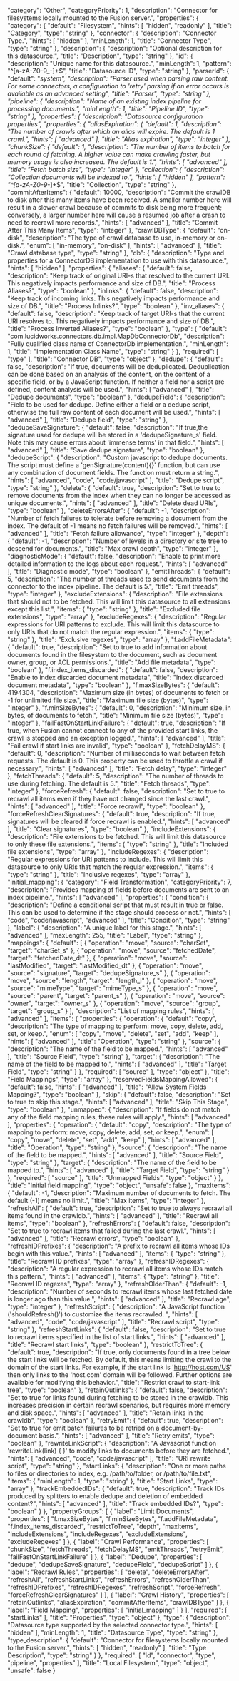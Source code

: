  "category": "Other",
  "categoryPriority": 1,
  "description": "Connector for filesystems locally mounted to the Fusion server.",
  "properties": {
    "category": {
      "default": "Filesystem",
      "hints": [
        "hidden",
        "readonly"
      ],
      "title": "Category",
      "type": "string"
    },
    "connector": {
      "description": "Connector Type.",
      "hints": [
        "hidden"
      ],
      "minLength": 1,
      "title": "Connector Type",
      "type": "string"
    },
    "description": {
      "description": "Optional description for this datasource.",
      "title": "Description",
      "type": "string"
    },
    "id": {
      "description": "Unique name for this datasource.",
      "minLength": 1,
      "pattern": "^[a-zA-Z0-9_-]+$",
      "title": "Datasource ID",
      "type": "string"
    },
    "parserId": {
      "default": "_system",
      "description": "Parser used when parsing raw content. For some connectors, a configuration to 'retry' parsing if an error occurs is available as an advanced setting",
      "title": "Parser",
      "type": "string"
    },
    "pipeline": {
      "description": "Name of an existing index pipeline for processing documents.",
      "minLength": 1,
      "title": "Pipeline ID",
      "type": "string"
    },
    "properties": {
      "description": "Datasource configuration properties",
      "properties": {
        "aliasExpiration": {
          "default": 1,
          "description": "The number of crawls after which an alias will expire. The default is 1 crawl.",
          "hints": [
            "advanced"
          ],
          "title": "Alias expiration",
          "type": "integer"
        },
        "chunkSize": {
          "default": 1,
          "description": "The number of items to batch for each round of fetching. A higher value can make crawling faster, but memory usage is also increased. The default is 1.",
          "hints": [
            "advanced"
          ],
          "title": "Fetch batch size",
          "type": "integer"
        },
        "collection": {
          "description": "Collection documents will be indexed to.",
          "hints": [
            "hidden"
          ],
          "pattern": "^[a-zA-Z0-9_-]+$",
          "title": "Collection",
          "type": "string"
        },
        "commitAfterItems": {
          "default": 10000,
          "description": "Commit the crawlDB to disk after this many items have been received. A smaller number here will result in a slower crawl because of commits to disk being more frequent; conversely, a larger number here will cause a resumed job after a crash to need to recrawl more records.",
          "hints": [
            "advanced"
          ],
          "title": "Commit After This Many Items",
          "type": "integer"
        },
        "crawlDBType": {
          "default": "on-disk",
          "description": "The type of crawl database to use, in-memory or on-disk.",
          "enum": [
            "in-memory",
            "on-disk"
          ],
          "hints": [
            "advanced"
          ],
          "title": "Crawl database type",
          "type": "string"
        },
        "db": {
          "description": "Type and properties for a ConnectorDB implementation to use with this datasource.",
          "hints": [
            "hidden"
          ],
          "properties": {
            "aliases": {
              "default": false,
              "description": "Keep track of original URI-s that resolved to the current URI. This negatively impacts performance and size of DB.",
              "title": "Process Aliases?",
              "type": "boolean"
            },
            "inlinks": {
              "default": false,
              "description": "Keep track of incoming links. This negatively impacts performance and size of DB.",
              "title": "Process Inlinks?",
              "type": "boolean"
            },
            "inv_aliases": {
              "default": false,
              "description": "Keep track of target URI-s that the current URI resolves to. This negatively impacts performance and size of DB.",
              "title": "Process Inverted Aliases?",
              "type": "boolean"
            },
            "type": {
              "default": "com.lucidworks.connectors.db.impl.MapDbConnectorDb",
              "description": "Fully qualified class name of ConnectorDb implementation.",
              "minLength": 1,
              "title": "Implementation Class Name",
              "type": "string"
            }
          },
          "required": [
            "type"
          ],
          "title": "Connector DB",
          "type": "object"
        },
        "dedupe": {
          "default": false,
          "description": "If true, documents will be deduplicated. Deduplication can be done based on an analysis of the content, on the content of a specific field, or by a JavaScript function. If neither a field nor a script are defined, content analysis will be used.",
          "hints": [
            "advanced"
          ],
          "title": "Dedupe documents",
          "type": "boolean"
        },
        "dedupeField": {
          "description": "Field to be used for dedupe. Define either a field or a dedupe script, otherwise the full raw content of each document will be used.",
          "hints": [
            "advanced"
          ],
          "title": "Dedupe field",
          "type": "string"
        },
        "dedupeSaveSignature": {
          "default": false,
          "description": "If true,the signature used for dedupe will be stored in a 'dedupeSignature_s' field. Note this may cause errors about 'immense terms' in that field.",
          "hints": [
            "advanced"
          ],
          "title": "Save dedupe signature",
          "type": "boolean"
        },
        "dedupeScript": {
          "description": "Custom javascript to dedupe documents. The script must define a 'genSignature(content){}' function, but can use any combination of document fields. The function must return a string.",
          "hints": [
            "advanced",
            "code",
            "code/javascript"
          ],
          "title": "Dedupe script",
          "type": "string"
        },
        "delete": {
          "default": true,
          "description": "Set to true to remove documents from the index when they can no longer be accessed as unique documents.",
          "hints": [
            "advanced"
          ],
          "title": "Delete dead URIs",
          "type": "boolean"
        },
        "deleteErrorsAfter": {
          "default": -1,
          "description": "Number of fetch failures to tolerate before removing a document from the index. The default of -1 means no fetch failures will be removed.",
          "hints": [
            "advanced"
          ],
          "title": "Fetch failure allowance",
          "type": "integer"
        },
        "depth": {
          "default": -1,
          "description": "Number of levels in a directory or site tree to descend for documents.",
          "title": "Max crawl depth",
          "type": "integer"
        },
        "diagnosticMode": {
          "default": false,
          "description": "Enable to print more detailed information to the logs about each request.",
          "hints": [
            "advanced"
          ],
          "title": "Diagnostic mode",
          "type": "boolean"
        },
        "emitThreads": {
          "default": 5,
          "description": "The number of threads used to send documents from the connector to the index pipeline. The default is 5.",
          "title": "Emit threads",
          "type": "integer"
        },
        "excludeExtensions": {
          "description": "File extensions that should not to be fetched. This will limit this datasource to all extensions except this list.",
          "items": {
            "type": "string"
          },
          "title": "Excluded file extensions",
          "type": "array"
        },
        "excludeRegexes": {
          "description": "Regular expressions for URI patterns to exclude. This will limit this datasource to only URIs that do not match the regular expression.",
          "items": {
            "type": "string"
          },
          "title": "Exclusive regexes",
          "type": "array"
        },
        "f.addFileMetadata": {
          "default": true,
          "description": "Set to true to add information about documents found in the filesystem to the document, such as document owner, group, or ACL permissions.",
          "title": "Add file metadata",
          "type": "boolean"
        },
        "f.index_items_discarded": {
          "default": false,
          "description": "Enable to index discarded document metadata",
          "title": "Index discarded document metadata",
          "type": "boolean"
        },
        "f.maxSizeBytes": {
          "default": 4194304,
          "description": "Maximum size (in bytes) of documents to fetch or -1 for unlimited file size.",
          "title": "Maximum file size (bytes)",
          "type": "integer"
        },
        "f.minSizeBytes": {
          "default": 0,
          "description": "Minimum size, in bytes, of documents to fetch.",
          "title": "Minimum file size (bytes)",
          "type": "integer"
        },
        "failFastOnStartLinkFailure": {
          "default": true,
          "description": "If true, when Fusion cannot connect to any of the provided start links, the crawl is stopped and an exception logged.",
          "hints": [
            "advanced"
          ],
          "title": "Fail crawl if start links are invalid",
          "type": "boolean"
        },
        "fetchDelayMS": {
          "default": 0,
          "description": "Number of milliseconds to wait between fetch requests. The default is 0. This property can be used to throttle a crawl if necessary.",
          "hints": [
            "advanced"
          ],
          "title": "Fetch delay",
          "type": "integer"
        },
        "fetchThreads": {
          "default": 5,
          "description": "The number of threads to use during fetching. The default is 5.",
          "title": "Fetch threads",
          "type": "integer"
        },
        "forceRefresh": {
          "default": false,
          "description": "Set to true to recrawl all items even if they have not changed since the last crawl.",
          "hints": [
            "advanced"
          ],
          "title": "Force recrawl",
          "type": "boolean"
        },
        "forceRefreshClearSignatures": {
          "default": true,
          "description": "If true, signatures will be cleared if force recrawl is enabled.",
          "hints": [
            "advanced"
          ],
          "title": "Clear signatures",
          "type": "boolean"
        },
        "includeExtensions": {
          "description": "File extensions to be fetched. This will limit this datasource to only these file extensions.",
          "items": {
            "type": "string"
          },
          "title": "Included file extensions",
          "type": "array"
        },
        "includeRegexes": {
          "description": "Regular expressions for URI patterns to include. This will limit this datasource to only URIs that match the regular expression.",
          "items": {
            "type": "string"
          },
          "title": "Inclusive regexes",
          "type": "array"
        },
        "initial_mapping": {
          "category": "Field Transformation",
          "categoryPriority": 7,
          "description": "Provides mapping of fields before documents are sent to an index pipeline.",
          "hints": [
            "advanced"
          ],
          "properties": {
            "condition": {
              "description": "Define a conditional script that must result in true or false. This can be used to determine if the stage should process or not.",
              "hints": [
                "code",
                "code/javascript",
                "advanced"
              ],
              "title": "Condition",
              "type": "string"
            },
            "label": {
              "description": "A unique label for this stage.",
              "hints": [
                "advanced"
              ],
              "maxLength": 255,
              "title": "Label",
              "type": "string"
            },
            "mappings": {
              "default": [
                {
                  "operation": "move",
                  "source": "charSet",
                  "target": "charSet_s"
                },
                {
                  "operation": "move",
                  "source": "fetchedDate",
                  "target": "fetchedDate_dt"
                },
                {
                  "operation": "move",
                  "source": "lastModified",
                  "target": "lastModified_dt"
                },
                {
                  "operation": "move",
                  "source": "signature",
                  "target": "dedupeSignature_s"
                },
                {
                  "operation": "move",
                  "source": "length",
                  "target": "length_l"
                },
                {
                  "operation": "move",
                  "source": "mimeType",
                  "target": "mimeType_s"
                },
                {
                  "operation": "move",
                  "source": "parent",
                  "target": "parent_s"
                },
                {
                  "operation": "move",
                  "source": "owner",
                  "target": "owner_s"
                },
                {
                  "operation": "move",
                  "source": "group",
                  "target": "group_s"
                }
              ],
              "description": "List of mapping rules",
              "hints": [
                "advanced"
              ],
              "items": {
                "properties": {
                  "operation": {
                    "default": "copy",
                    "description": "The type of mapping to perform: move, copy, delete, add, set, or keep.",
                    "enum": [
                      "copy",
                      "move",
                      "delete",
                      "set",
                      "add",
                      "keep"
                    ],
                    "hints": [
                      "advanced"
                    ],
                    "title": "Operation",
                    "type": "string"
                  },
                  "source": {
                    "description": "The name of the field to be mapped.",
                    "hints": [
                      "advanced"
                    ],
                    "title": "Source Field",
                    "type": "string"
                  },
                  "target": {
                    "description": "The name of the field to be mapped to.",
                    "hints": [
                      "advanced"
                    ],
                    "title": "Target Field",
                    "type": "string"
                  }
                },
                "required": [
                  "source"
                ],
                "type": "object"
              },
              "title": "Field Mappings",
              "type": "array"
            },
            "reservedFieldsMappingAllowed": {
              "default": false,
              "hints": [
                "advanced"
              ],
              "title": "Allow System Fields Mapping?",
              "type": "boolean"
            },
            "skip": {
              "default": false,
              "description": "Set to true to skip this stage.",
              "hints": [
                "advanced"
              ],
              "title": "Skip This Stage",
              "type": "boolean"
            },
            "unmapped": {
              "description": "If fields do not match any of the field mapping rules, these rules will apply.",
              "hints": [
                "advanced"
              ],
              "properties": {
                "operation": {
                  "default": "copy",
                  "description": "The type of mapping to perform: move, copy, delete, add, set, or keep.",
                  "enum": [
                    "copy",
                    "move",
                    "delete",
                    "set",
                    "add",
                    "keep"
                  ],
                  "hints": [
                    "advanced"
                  ],
                  "title": "Operation",
                  "type": "string"
                },
                "source": {
                  "description": "The name of the field to be mapped.",
                  "hints": [
                    "advanced"
                  ],
                  "title": "Source Field",
                  "type": "string"
                },
                "target": {
                  "description": "The name of the field to be mapped to.",
                  "hints": [
                    "advanced"
                  ],
                  "title": "Target Field",
                  "type": "string"
                }
              },
              "required": [
                "source"
              ],
              "title": "Unmapped Fields",
              "type": "object"
            }
          },
          "title": "Initial field mapping",
          "type": "object",
          "unsafe": false
        },
        "maxItems": {
          "default": -1,
          "description": "Maximum number of documents to fetch. The default (-1) means no limit.",
          "title": "Max items",
          "type": "integer"
        },
        "refreshAll": {
          "default": true,
          "description": "Set to true to always recrawl all items found in the crawldb.",
          "hints": [
            "advanced"
          ],
          "title": "Recrawl all items",
          "type": "boolean"
        },
        "refreshErrors": {
          "default": false,
          "description": "Set to true to recrawl items that failed during the last crawl.",
          "hints": [
            "advanced"
          ],
          "title": "Recrawl errors",
          "type": "boolean"
        },
        "refreshIDPrefixes": {
          "description": "A prefix to recrawl all items whose IDs begin with this value.",
          "hints": [
            "advanced"
          ],
          "items": {
            "type": "string"
          },
          "title": "Recrawl ID prefixes",
          "type": "array"
        },
        "refreshIDRegexes": {
          "description": "A regular expression to recrawl all items whose IDs match this pattern.",
          "hints": [
            "advanced"
          ],
          "items": {
            "type": "string"
          },
          "title": "Recrawl ID regexes",
          "type": "array"
        },
        "refreshOlderThan": {
          "default": -1,
          "description": "Number of seconds to recrawl items whose last fetched date is longer ago than this value.",
          "hints": [
            "advanced"
          ],
          "title": "Recrawl age",
          "type": "integer"
        },
        "refreshScript": {
          "description": "A JavaScript function ('shouldRefresh()') to customize the items recrawled. ",
          "hints": [
            "advanced",
            "code",
            "code/javascript"
          ],
          "title": "Recrawl script",
          "type": "string"
        },
        "refreshStartLinks": {
          "default": false,
          "description": "Set to true to recrawl items specified in the list of start links.",
          "hints": [
            "advanced"
          ],
          "title": "Recrawl start links",
          "type": "boolean"
        },
        "restrictToTree": {
          "default": true,
          "description": "If true, only documents found in a tree below the start links will be fetched. By default, this means limiting the crawl to the domain of the start links. For example, if the start link is 'http://host.com/US' then only links to the 'host.com' domain will be followed. Further options are available for modifying this behavior.",
          "title": "Restrict crawl to start-link tree",
          "type": "boolean"
        },
        "retainOutlinks": {
          "default": false,
          "description": "Set to true for links found during fetching to be stored in the crawldb. This increases precision in certain recrawl scenarios, but requires more memory and disk space.",
          "hints": [
            "advanced"
          ],
          "title": "Retain links in the crawldb",
          "type": "boolean"
        },
        "retryEmit": {
          "default": true,
          "description": "Set to true for emit batch failures to be retried on a document-by-document basis.",
          "hints": [
            "advanced"
          ],
          "title": "Retry emits",
          "type": "boolean"
        },
        "rewriteLinkScript": {
          "description": "A Javascript function 'rewriteLink(link) { }' to modify links to documents before they are fetched.",
          "hints": [
            "advanced",
            "code",
            "code/javascript"
          ],
          "title": "URI rewrite script",
          "type": "string"
        },
        "startLinks": {
          "description": "One or more paths to files or directories to index, e.g. /path/to/folder, or /path/to/file.txt",
          "items": {
            "minLength": 1,
            "type": "string"
          },
          "title": "Start Links",
          "type": "array"
        },
        "trackEmbeddedIDs": {
          "default": true,
          "description": "Track IDs produced by splitters to enable dedupe and deletion of embedded content?",
          "hints": [
            "advanced"
          ],
          "title": "Track embedded IDs?",
          "type": "boolean"
        }
      },
      "propertyGroups": [
        {
          "label": "Limit Documents",
          "properties": [
            "f.maxSizeBytes",
            "f.minSizeBytes",
            "f.addFileMetadata",
            "f.index_items_discarded",
            "restrictToTree",
            "depth",
            "maxItems",
            "includeExtensions",
            "includeRegexes",
            "excludeExtensions",
            "excludeRegexes"
          ]
        },
        {
          "label": "Crawl Performance",
          "properties": [
            "chunkSize",
            "fetchThreads",
            "fetchDelayMS",
            "emitThreads",
            "retryEmit",
            "failFastOnStartLinkFailure"
          ]
        },
        {
          "label": "Dedupe",
          "properties": [
            "dedupe",
            "dedupeSaveSignature",
            "dedupeField",
            "dedupeScript"
          ]
        },
        {
          "label": "Recrawl Rules",
          "properties": [
            "delete",
            "deleteErrorsAfter",
            "refreshAll",
            "refreshStartLinks",
            "refreshErrors",
            "refreshOlderThan",
            "refreshIDPrefixes",
            "refreshIDRegexes",
            "refreshScript",
            "forceRefresh",
            "forceRefreshClearSignatures"
          ]
        },
        {
          "label": "Crawl History",
          "properties": [
            "retainOutlinks",
            "aliasExpiration",
            "commitAfterItems",
            "crawlDBType"
          ]
        },
        {
          "label": "Field Mapping",
          "properties": [
            "initial_mapping"
          ]
        }
      ],
      "required": [
        "startLinks"
      ],
      "title": "Properties",
      "type": "object"
    },
    "type": {
      "description": "Datasource type supported by the selected connector type.",
      "hints": [
        "hidden"
      ],
      "minLength": 1,
      "title": "Datasource Type",
      "type": "string"
    },
    "type_description": {
      "default": "Connector for filesystems locally mounted to the Fusion server.",
      "hints": [
        "hidden",
        "readonly"
      ],
      "title": "Type Description",
      "type": "string"
    }
  },
  "required": [
    "id",
    "connector",
    "type",
    "pipeline",
    "properties"
  ],
  "title": "Local Filesystem",
  "type": "object",
  "unsafe": false
}
